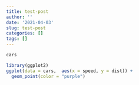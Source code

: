 ---
title: test-post
author: ''
date: '2021-04-03'
slug: test-post
categories: []
tags: []
---

```{r}
cars
```

```{r}
library(ggplot2)
ggplot(data = cars,  aes(x = speed, y = dist)) + 
  geom_point(color = "purple")
```

